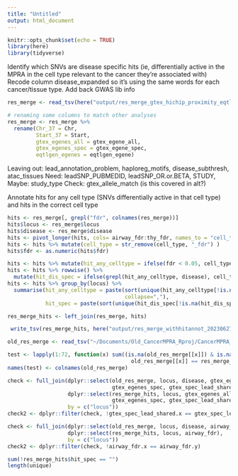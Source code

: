 ```yaml
---
title: "Untitled"
output: html_document
---
```


```r
knitr::opts_chunk$set(echo = TRUE)
library(here)
library(tidyverse)
```

Identify which SNVs are disease specific hits (ie, differentially active in the MPRA in the cell type relevant to the cancer they're associated with)
Recode column disease_expanded so it's using the same words for each cancer/tissue type.
Add back GWAS lib info
```r
res_merge <- read_tsv(here("output/res_merge_gtex_hichip_proximity_eqtlgen.tsv"))
```

```r
# renaming some columns to match other analyses
res_merge <- res_merge %>%
  rename(Chr_37 = Chr,
         Start_37 = Start,
         gtex_egenes_all = gtex_egene_all,
         gtex_egenes_spec = gtex_egene_spec,
         eqtlgen_egenes = eqtlgen_egene)


```
Leaving out: lead_annotation_problem, haploreg_motifs, disease_subthresh, atac_tissues
Need: leadSNP_PUBMEDID, leadSNP_OR.or.BETA, STUDY, 
Maybe: study_type
Check: gtex_allele_match (is this covered in alt?)


Annotate hits for any cell type (SNVs differentially active in that cell type) and hits in the correct cell type
```r
hits <- res_merge[, grepl("fdr", colnames(res_merge))]
hits$locus <- res_merge$locus
hits$disease <- res_merge$disease
hits <- pivot_longer(hits, cols= airway_fdr:thy_fdr, names_to = "cell_type", values_to="fdr")
hits <- hits %>% mutate(cell_type = str_remove(cell_type, "_fdr") )
hits$fdr <- as.numeric(hits$fdr)

hits <- hits %>% mutate(hit_any_celltype = ifelse(fdr < 0.05, cell_type,NA))
hits <- hits %>% rowwise() %>%
  mutate(hit_dis_spec = ifelse(grepl(hit_any_celltype, disease), cell_type, NA))
hits <- hits %>% group_by(locus) %>%
  summarise(hit_any_celltype = paste(sort(unique(hit_any_celltype[!is.na(hit_any_celltype)])),
                                     collapse=","),
            hit_spec = paste(sort(unique(hit_dis_spec[!is.na(hit_dis_spec)])), collapse=","))
```

```r
res_merge_hits <- left_join(res_merge, hits)
```


```r
 write_tsv(res_merge_hits, here("output/res_merge_withhitannot_20230627.tsv"))

```

```r
old_res_merge <- read_tsv("~/Documents/Old_CancerMPRA_Rproj/CancerMPRA_noGM_noH9/output/res_merge_withhitannot_20230627.tsv")

test <- lapply(1:72, function(x) sum((is.na(old_res_merge[[x]]) & is.na(res_merge_hits[[x]])) |
                                       old_res_merge[[x]] == res_merge_hits[[x]], na.rm=T))
names(test) <- colnames(old_res_merge)

check <- full_join(dplyr::select(old_res_merge, locus, disease, gtex_egenes_all, 
                                 gtex_egenes_spec, gtex_spec_lead_shared),
                   dplyr::select(res_merge_hits, locus, gtex_egenes_all, 
                                 gtex_egenes_spec, gtex_spec_lead_shared),
                   by = c("locus"))
check2 <- dplyr::filter(check, !gtex_spec_lead_shared.x == gtex_spec_lead_shared.y)

check <- full_join(dplyr::select(old_res_merge, locus, disease, airway_fdr),
                   dplyr::select(res_merge_hits, locus, airway_fdr),
                   by = c("locus"))
check2 <- dplyr::filter(check, !airway_fdr.x == airway_fdr.y)

sum(!res_merge_hits$hit_spec == "")
length(unique)

```



